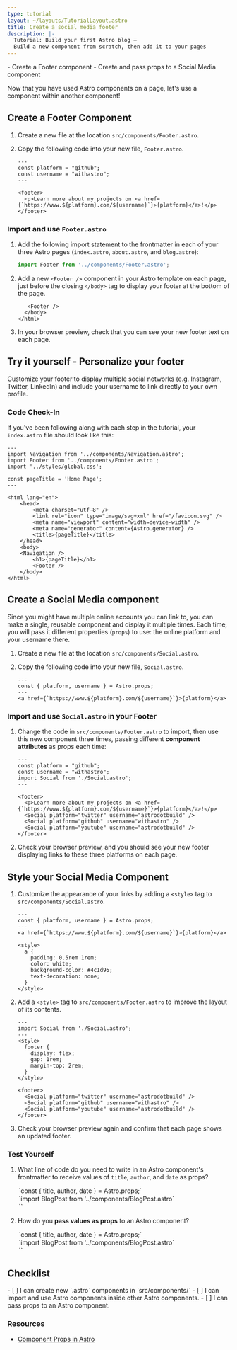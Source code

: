 ```yaml
---
type: tutorial
layout: ~/layouts/TutorialLayout.astro
title: Create a social media footer
description: |-
  Tutorial: Build your first Astro blog —
  Build a new component from scratch, then add it to your pages
---
```




<PreCheck>
  - Create a Footer component
  - Create and pass props to a Social Media component
</PreCheck>

Now that you have used Astro components on a page, let's use a component within another component!

## Create a Footer Component

1. Create a new file at the location `src/components/Footer.astro`.

2. Copy the following code into your new file, `Footer.astro`.

    ```astro title="src/components/Footer.astro"
    ---
    const platform = "github";
    const username = "withastro";
    ---

    <footer>
      <p>Learn more about my projects on <a href={`https://www.${platform}.com/${username}`}>{platform}</a>!</p>
    </footer>
    ```

### Import and use `Footer.astro`

1. Add the following import statement to the frontmatter in each of your three Astro pages (`index.astro`, `about.astro`, and `blog.astro`):

    ```js
    import Footer from '../components/Footer.astro';
    ```

2. Add a new `<Footer />` component in your Astro template on each page, just before the closing `</body>` tag to display your footer at the bottom of the page. 

    ```astro ins={1}
       <Footer />
      </body>
    </html>
    ```

3. In your browser preview, check that you can see your new footer text on each page.

<Box icon="puzzle-piece">

## Try it yourself - Personalize your footer

Customize your footer to display multiple social networks (e.g. Instagram, Twitter, LinkedIn) and include your username to link directly to your own profile.

</Box>

### Code Check-In
If you've been following along with each step in the tutorial, your `index.astro` file should look like this:

```astro title="src/pages/index.astro"
---
import Navigation from '../components/Navigation.astro';
import Footer from '../components/Footer.astro';
import '../styles/global.css';

const pageTitle = 'Home Page';
---

<html lang="en">
	<head>
		<meta charset="utf-8" />
		<link rel="icon" type="image/svg+xml" href="/favicon.svg" />
		<meta name="viewport" content="width=device-width" />
		<meta name="generator" content={Astro.generator} />
		<title>{pageTitle}</title>
	</head>
	<body>
    <Navigation />
		<h1>{pageTitle}</h1>
		<Footer />
	</body>
</html>
```

## Create a Social Media component

Since you might have multiple online accounts you can link to, you can make a single, reusable component and display it multiple times. Each time, you will pass it different properties (`props`) to use: the online platform and your username there.

1. Create a new file at the location `src/components/Social.astro`.

2. Copy the following code into your new file, `Social.astro`.

    ```astro title="src/components/Social.astro"
    ---
    const { platform, username } = Astro.props;
    ---
    <a href={`https://www.${platform}.com/${username}`}>{platform}</a>
    ```

### Import and use `Social.astro` in your Footer

1. Change the code in `src/components/Footer.astro` to import, then use this new component three times, passing different **component attributes** as props each time:

    ```astro title="src/components/Footer.astro" del={2,3,8} ins={4,9-11}
    ---
    const platform = "github";
    const username = "withastro";
    import Social from './Social.astro';
    ---

    <footer>
      <p>Learn more about my projects on <a href={`https://www.${platform}.com/${username}`}>{platform}</a>!</p>
      <Social platform="twitter" username="astrodotbuild" />
      <Social platform="github" username="withastro" />
      <Social platform="youtube" username="astrodotbuild" />
    </footer>
    ```

2. Check your browser preview, and you should see your new footer displaying links to these three platforms on each page.

## Style your Social Media Component

1. Customize the appearance of your links by adding a `<style>` tag to `src/components/Social.astro`.

    ```astro title="src/components/Social.astro" ins={6-17} 'class="social-platform'
    ---
    const { platform, username } = Astro.props;
    ---
    <a href={`https://www.${platform}.com/${username}`}>{platform}</a>

    <style>
      a {
        padding: 0.5rem 1rem;
        color: white;
        background-color: #4c1d95;
        text-decoration: none;
      }
    </style>
    ```

2. Add a `<style>` tag to `src/components/Footer.astro` to improve the layout of its contents.

    ```astro title="src/components/Footer.astro" ins={4-10}
    ---
    import Social from './Social.astro';
    ---
    <style>
      footer {
        display: flex;
        gap: 1rem;
        margin-top: 2rem;
      }
    </style>

    <footer>
      <Social platform="twitter" username="astrodotbuild" />
      <Social platform="github" username="withastro" />
      <Social platform="youtube" username="astrodotbuild" />
    </footer>
    ```

3. Check your browser preview again and confirm that each page shows an updated footer.

<Box icon="question-mark">

### Test Yourself

1. What line of code do you need to write in an Astro component's frontmatter to receive values of `title`, `author`, and `date` as props?

    <MultipleChoice>
      <Option isCorrect>
        `const { title, author, date } = Astro.props;`
      </Option>
      <Option>
        `import BlogPost from '../components/BlogPost.astro`
      </Option>
      <Option>
        `<BlogPost title="My First Post" author="Dan" date="12 Aug 2022" />`
      </Option>
    </MultipleChoice>
    

2. How do you **pass values as props** to an Astro component?
    <MultipleChoice>
      <Option>
        `const { title, author, date } = Astro.props;`
      </Option>
      <Option>
        `import BlogPost from '../components/BlogPost.astro`
      </Option>
      <Option isCorrect>
        `<BlogPost title="My First Post" author="Dan" date="12 Aug 2022" />`
      </Option>
    </MultipleChoice>
</Box>



<Box icon="check-list">

## Checklist

<Checklist>
- [ ] I can create new `.astro` components in `src/components/`
- [ ] I can import and use Astro components inside other Astro components.
- [ ] I can pass props to an Astro component.
</Checklist>
</Box>

### Resources

- [Component Props in Astro](/en/core-concepts/astro-components/#component-props)
